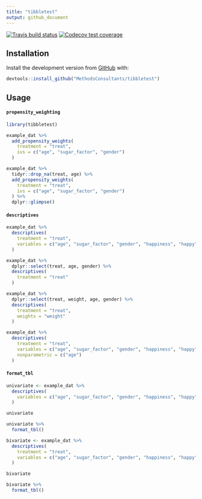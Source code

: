 ```yaml
---
title: "tibbletest"
output: github_document
---
```


[![Travis build status](https://travis-ci.org/MethodsConsultants/tibbletest.svg?branch=master)](https://travis-ci.org/MethodsConsultants/tibbletest)
[![Codecov test coverage](https://codecov.io/gh/MethodsConsultants/tibbletest/branch/master/graph/badge.svg)](https://codecov.io/gh/MethodsConsultants/tibbletest?branch=master)

## Installation

Install the development version from [GitHub](https://github.com/) with: 

```r
devtools::install_github("MethodsConsultants/tibbletest")
```


## Usage

#### `propensity_weighting`

```r

library(tibbletest)

example_dat %>%
  add_propensity_weights(
    treatment = "treat",
    ivs = c("age", "sugar_factor", "gender")
  )

example_dat %>%
  tidyr::drop_na(treat, age) %>%
  add_propensity_weights(
    treatment = "treat",
    ivs = c("age", "sugar_factor", "gender")
  ) %>%
  dplyr::glimpse()

```

#### `descriptives`

```r


example_dat %>% 
  descriptives(
    treatment = "treat", 
    variables = c("age", "sugar_factor", "gender", "happiness", "happy")
  )

example_dat %>%
  dplyr::select(treat, age, gender) %>%
  descriptives(
    treatment = "treat"
  )

example_dat %>%
  dplyr::select(treat, weight, age, gender) %>%
  descriptives(
    treatment = "treat",
    weights = "weight"
  )

example_dat %>% 
  descriptives(
    treatment = "treat", 
    variables = c("age", "sugar_factor", "gender", "happiness", "happy"),
    nonparametric = c("age")
  )

```

#### `format_tbl`

```r

univariate <- example_dat %>% 
  descriptives(
    variables = c("age", "sugar_factor", "gender", "happiness", "happy")
  )

univariate

univariate %>%
  format_tbl()

bivariate <- example_dat %>% 
  descriptives(
    treatment = "treat",
    variables = c("age", "sugar_factor", "gender", "happiness", "happy")
  )

bivariate

bivariate %>%
  format_tbl()

```

